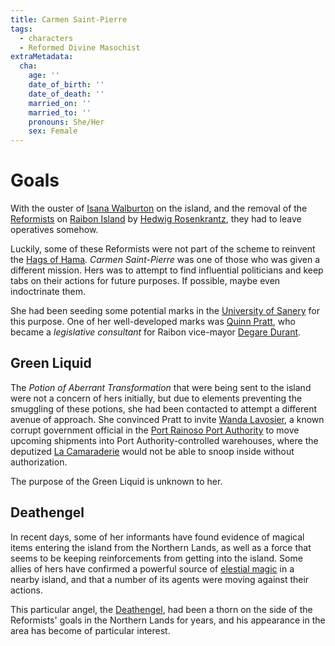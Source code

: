 ```yaml
---
title: Carmen Saint-Pierre
tags:
  - characters
  - Reformed Divine Masochist
extraMetadata:
  cha:
    age: ''
    date_of_birth: ''
    date_of_death: ''
    married_on: ''
    married_to: ''
    pronouns: She/Her
    sex: Female
---
```



# Goals

With the ouster of [Isana Walburton](./isana-walburton.mdx) on the island, and the removal of the [Reformists](../organizations/reformed-church-of-the-divine-masochist.mdx) on [Raibon Island](../locations/raibon-island.mdx) by [Hedwig Rosenkrantz](./hedwig-rosenkrantz.mdx), they had to leave operatives somehow.

Luckily, some of these Reformists were not part of the scheme to reinvent the [Hags of Hama](../organizations/hags-of-hama.mdx). *Carmen Saint-Pierre* was one of those who was given a different mission. Hers was to attempt to find influential politicians and keep tabs on their actions for future purposes. If possible, maybe even indoctrinate them. 

She had been seeding some potential marks in the [University of Sanery](../organizations/university-of-sanery.mdx) for this purpose. One of her well-developed marks was [Quinn Pratt](./quinn-pratt.mdx), who became a *legislative consultant* for Raibon vice-mayor [Degare Durant](./degare-durant.mdx).

## Green Liquid

The *Potion of Aberrant Transformation* that were being sent to the island were not a concern of hers initially, but due to elements preventing the smuggling of these potions, she had been contacted to attempt a different avenue of approach. She convinced Pratt to invite [Wanda Lavosier](./wanda-lavosier.mdx), a known corrupt government official in the [Port Rainoso Port Authority](../organizations/port-rainoso-port-authority.mdx) to move upcoming shipments into Port Authority-controlled warehouses, where the deputized [La Camaraderie](../organizations/la-camaraderie.mdx) would not be able to snoop inside without authorization.

The purpose of the Green Liquid is unknown to her.

## Deathengel

In recent days, some of her informants have found evidence of magical items entering the island from the Northern Lands, as well as a force that seems to be keeping reinforcements from getting into the island. Some allies of hers have confirmed a powerful source of [elestial magic](../species/celestial.mdx) in a nearby island, and that a number of its agents were moving against their actions.

This particular angel, the [Deathengel](./deathengel.mdx), had been a thorn on the side of the Reformists' goals in the Northern Lands for years, and his appearance in the area has become of particular interest. 


